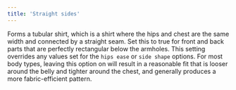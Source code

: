 ```yaml
---
title: 'Straight sides'
---
```


Forms a tubular shirt, which is a shirt where the hips and chest are the same width and connected by a straight seam. Set this to true for front and back parts that are perfectly rectangular below the armholes. This setting overrides any values set for the `hips ease` or `side shape` options. For most body types, leaving this option on will result in a reasonable fit that is looser around the belly and tighter around the chest, and generally produces a more fabric-efficient pattern.
